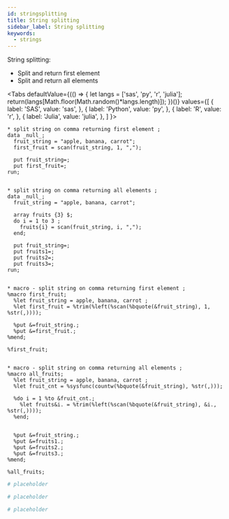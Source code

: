 ```yaml
---
id: stringsplitting
title: String splitting
sidebar_label: String splitting
keywords:
  - strings
---
```


String splitting:
- Split and return first element
- Split and return all elements


<Tabs
  defaultValue={(() => {
    let langs = ['sas', 'py', 'r', 'julia'];
    return(langs[Math.floor(Math.random()*langs.length)]);
  })()}
  values={[
    { label: 'SAS', value: 'sas', },
    { label: 'Python', value: 'py', },
    { label: 'R', value: 'r', },
    { label: 'Julia', value: 'julia', },
  ]
}>
<TabItem value="sas">

```sas
* split string on comma returning first element ;
data _null_;
  fruit_string = "apple, banana, carrot";
  first_fruit = scan(fruit_string, 1, ",");

  put fruit_string=;
  put first_fruit=;
run;


* split string on comma returning all elements ;
data _null_;
  fruit_string = "apple, banana, carrot";

  array fruits {3} $;
  do i = 1 to 3 ;
  	fruits{i} = scan(fruit_string, i, ",");
  end;

  put fruit_string=;
  put fruits1=;
  put fruits2=;
  put fruits3=;
run;


* macro - split string on comma returning first element ;
%macro first_fruit;
  %let fruit_string = apple, banana, carrot ;
  %let first_fruit = %trim(%left(%scan(%bquote(&fruit_string), 1, %str(,))));

  %put &=fruit_string.;
  %put &=first_fruit.;
%mend;

%first_fruit;


* macro - split string on comma returning all elements ;
%macro all_fruits;
  %let fruit_string = apple, banana, carrot ;
  %let fruit_cnt = %sysfunc(countw(%bquote(&fruit_string), %str(,)));

  %do i = 1 %to &fruit_cnt.;
    %let fruits&i. = %trim(%left(%scan(%bquote(&fruit_string), &i., %str(,))));
  %end;


  %put &=fruit_string.;
  %put &=fruits1.;
  %put &=fruits2.;
  %put &=fruits3.;
%mend;

%all_fruits;
```

</TabItem>
<TabItem value="py">

```py
# placeholder
```

</TabItem>
<TabItem value="r">

```r
# placeholder
```

</TabItem>
<TabItem value="julia">

```julia
# placeholder
```

</TabItem>
</Tabs>
